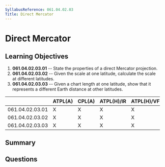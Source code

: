 ```yaml
---
SyllabusReference: 061.04.02.03
Title: Direct Mercator
---
```


# Direct Mercator

## Learning Objectives

1.  **061.04.02.03.01** -- State the properties of a direct Mercator projection.
2.  **061.04.02.03.02** -- Given the scale at one latitude, calculate the scale
    at different latitudes.
3.  **061.04.02.03.03** -- Given a chart length at one latitude, show that it
    represents a different Earth distance at other latitudes.

|                 | ATPL(A) | CPL(A) | ATPL(H)/IR | ATPL(H)/VFR | CPL(H) | IR | CBIR(A) |
| --------------- | ------- | ------ | ---------- | ----------- | ------ | -- | ------- |
| 061.04.02.03.01 | X       | X      | X          | X           | X      |    |         |
| 061.04.02.03.02 | X       | X      | X          | X           | X      |    |         |
| 061.04.02.03.03 | X       | X      | X          | X           | X      |    |         |

## Summary

## Questions
